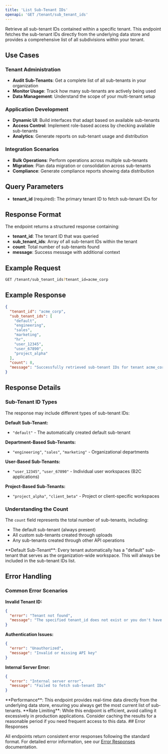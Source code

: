 ```yaml
---
title: 'List Sub-Tenant IDs'
openapi: 'GET /tenant/sub_tenant_ids'
---
```



<Panel>
  <TableOfContents />
</Panel>

Retrieve all sub-tenant IDs contained within a specific tenant. This endpoint fetches the sub-tenant IDs directly from the underlying data store and provides a comprehensive list of all subdivisions within your tenant.

## Use Cases

### **Tenant Administration**
- **Audit Sub-Tenants**: Get a complete list of all sub-tenants in your organization
- **Monitor Usage**: Track how many sub-tenants are actively being used
- **Data Management**: Understand the scope of your multi-tenant setup

### **Application Development**
- **Dynamic UI**: Build interfaces that adapt based on available sub-tenants
- **Access Control**: Implement role-based access by checking available sub-tenants
- **Analytics**: Generate reports on sub-tenant usage and distribution

### **Integration Scenarios**
- **Bulk Operations**: Perform operations across multiple sub-tenants
- **Migration**: Plan data migration or consolidation across sub-tenants
- **Compliance**: Generate compliance reports showing data distribution

## Query Parameters

- **tenant_id** (required): The primary tenant ID to fetch sub-tenant IDs for

## Response Format

The endpoint returns a structured response containing:

- **tenant_id**: The tenant ID that was queried
- **sub_tenant_ids**: Array of all sub-tenant IDs within the tenant
- **count**: Total number of sub-tenants found
- **message**: Success message with additional context

## Example Request

```bash
GET /tenant/sub_tenant_ids?tenant_id=acme_corp
```

## Example Response

```json
{
  "tenant_id": "acme_corp",
  "sub_tenant_ids": [
    "default",
    "engineering",
    "sales",
    "marketing",
    "hr",
    "user_12345",
    "user_67890",
    "project_alpha"
  ],
  "count": 8,
  "message": "Successfully retrieved sub-tenant IDs for tenant acme_corp"
}
```

## Response Details

### **Sub-Tenant ID Types**

The response may include different types of sub-tenant IDs:

**Default Sub-Tenant:**
- `"default"` - The automatically created default sub-tenant

**Department-Based Sub-Tenants:**
- `"engineering"`, `"sales"`, `"marketing"` - Organizational departments

**User-Based Sub-Tenants:**
- `"user_12345"`, `"user_67890"` - Individual user workspaces (B2C applications)

**Project-Based Sub-Tenants:**
- `"project_alpha"`, `"client_beta"` - Project or client-specific workspaces

### **Understanding the Count**

The `count` field represents the total number of sub-tenants, including:
- The default sub-tenant (always present)
- All custom sub-tenants created through uploads
- Any sub-tenants created through other API operations

<Note>
**Default Sub-Tenant**: Every tenant automatically has a "default" sub-tenant that serves as the organization-wide workspace. This will always be included in the sub-tenant IDs list.
</Note>

## Error Handling

### **Common Error Scenarios**

**Invalid Tenant ID:**
```json
{
  "error": "Tenant not found",
  "message": "The specified tenant_id does not exist or you don't have access to it"
}
```

**Authentication Issues:**
```json
{
  "error": "Unauthorized",
  "message": "Invalid or missing API key"
}
```

**Internal Server Error:**
```json
{
  "error": "Internal server error",
  "message": "Failed to fetch sub-tenant IDs"
}
```

<Info>
**Performance**: This endpoint provides real-time data directly from the underlying data store, ensuring you always get the most current list of sub-tenants.
</Info>

<Warning>
**Rate Limiting**: While this endpoint is efficient, avoid calling it excessively in production applications. Consider caching the results for a reasonable period if you need frequent access to this data.
</Warning>
## Error Responses

All endpoints return consistent error responses following the standard format. For detailed error information, see our [Error Responses](/api-reference/error-responses) documentation.


